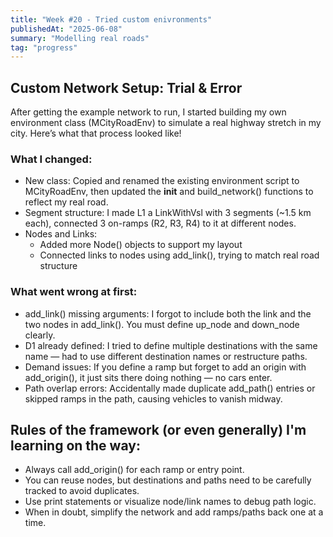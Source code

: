```yaml
---
title: "Week #20 - Tried custom enivronments"
publishedAt: "2025-06-08"
summary: "Modelling real roads"
tag: "progress"
---
```


## Custom Network Setup: Trial & Error 
After getting the example network to run, I started building my own environment class (MCityRoadEnv) to simulate a real highway stretch in my city. Here’s what that process looked like!

### What I changed:
- New class: Copied and renamed the existing environment script to MCityRoadEnv, then updated the __init__ and build_network() functions to reflect my real road.
- Segment structure: I made L1 a LinkWithVsl with 3 segments (~1.5 km each), connected 3 on-ramps (R2, R3, R4) to it at different nodes.
- Nodes and Links:
    - Added more Node() objects to support my layout
    - Connected links to nodes using add_link(), trying to match real road structure

### What went wrong at first:
- add_link() missing arguments: I forgot to include both the link and the two nodes in add_link(). You must define up_node and down_node clearly.
- D1 already defined: I tried to define multiple destinations with the same name — had to use different destination names or restructure paths.
- Demand issues: If you define a ramp but forget to add an origin with add_origin(), it just sits there doing nothing — no cars enter.
- Path overlap errors: Accidentally made duplicate add_path() entries or skipped ramps in the path, causing vehicles to vanish midway.

## Rules of the framework (or even generally) I'm learning on the way:
- Always call add_origin() for each ramp or entry point.
- You can reuse nodes, but destinations and paths need to be carefully tracked to avoid duplicates.
- Use print statements or visualize node/link names to debug path logic.
- When in doubt, simplify the network and add ramps/paths back one at a time.

